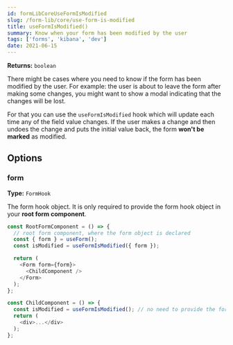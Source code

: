 ```yaml
---
id: formLibCoreUseFormIsModified
slug: /form-lib/core/use-form-is-modified
title: useFormIsModified()
summary: Know when your form has been modified by the user
tags: ['forms', 'kibana', 'dev']
date: 2021-06-15
---
```


**Returns:** `boolean`

There might be cases where you need to know if the form has been modified by the user. For example: the user is about to leave the form after making some changes, you might want to show a modal indicating that the changes will be lost.

For that you can use the `useFormIsModified` hook which will update each time any of the field value changes. If the user makes a change and then undoes the change and puts the initial value back, the form **won't be marked** as modified.

## Options

### form

**Type:** `FormHook`  

The form hook object. It is only required to provide the form hook object in your **root form component**. 

```js
const RootFormComponent = () => {
  // root form component, where the form object is declared
  const { form } = useForm();
  const isModified = useFormIsModified({ form });

  return (
    <Form form={form}>
      <ChildComponent />
    </Form>
  );
};

const ChildComponent = () => {
  const isModified = useFormIsModified(); // no need to provide the form object
  return (
    <div>...</div>
  );
};
```
